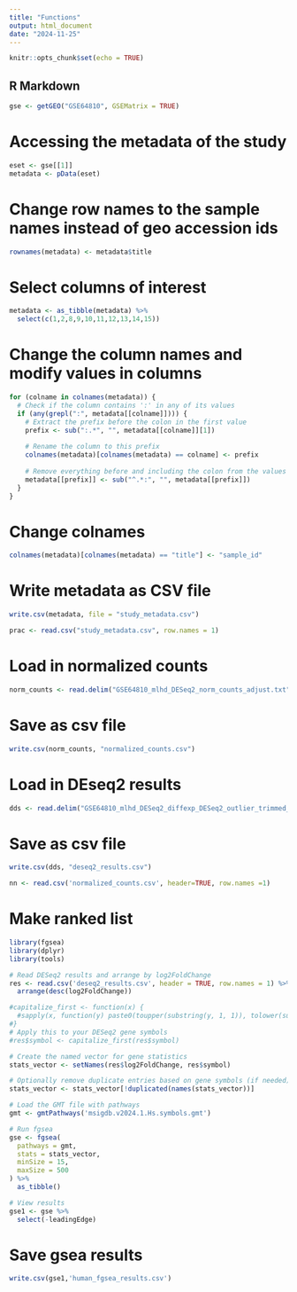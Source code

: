 ```yaml
---
title: "Functions"
output: html_document
date: "2024-11-25"
---
```


```r
knitr::opts_chunk$set(echo = TRUE)
```

## R Markdown

```r
gse <- getGEO("GSE64810", GSEMatrix = TRUE)
```
# Accessing the metadata of the study
```r
eset <- gse[[1]]
metadata <- pData(eset)
```
# Change row names to the sample names instead of geo accession ids
```r
rownames(metadata) <- metadata$title
```
# Select columns of interest 
```r
metadata <- as_tibble(metadata) %>%
  select(c(1,2,8,9,10,11,12,13,14,15))
```
# Change the column names and modify values in columns
```r
for (colname in colnames(metadata)) {
  # Check if the column contains ':' in any of its values
  if (any(grepl(":", metadata[[colname]]))) {
    # Extract the prefix before the colon in the first value
    prefix <- sub(":.*", "", metadata[[colname]][1])
    
    # Rename the column to this prefix
    colnames(metadata)[colnames(metadata) == colname] <- prefix
    
    # Remove everything before and including the colon from the values in that column
    metadata[[prefix]] <- sub("^.*:", "", metadata[[prefix]])
  }
}
```
# Change colnames
```r
colnames(metadata)[colnames(metadata) == "title"] <- "sample_id"
```
# Write metadata as CSV file
```r
write.csv(metadata, file = "study_metadata.csv")
```
```r
prac <- read.csv("study_metadata.csv", row.names = 1)
```

# Load in normalized counts
```r
norm_counts <- read.delim("GSE64810_mlhd_DESeq2_norm_counts_adjust.txt", header = TRUE, row.names = 1)
```
# Save as csv file
```r
write.csv(norm_counts, "normalized_counts.csv")
```

# Load in DEseq2 results
```r
dds <- read.delim("GSE64810_mlhd_DESeq2_diffexp_DESeq2_outlier_trimmed_adjust.txt", header = TRUE, row.names = 1)
```
# Save as csv file
```r
write.csv(dds, "deseq2_results.csv")
```

```r
nn <- read.csv('normalized_counts.csv', header=TRUE, row.names =1)
```

# Make ranked list
```r
library(fgsea)
library(dplyr)
library(tools)

# Read DESeq2 results and arrange by log2FoldChange
res <- read.csv('deseq2_results.csv', header = TRUE, row.names = 1) %>%
  arrange(desc(log2FoldChange))

#capitalize_first <- function(x) {
  #sapply(x, function(y) paste0(toupper(substring(y, 1, 1)), tolower(substring(y, 2))))
#}
# Apply this to your DESeq2 gene symbols
#res$symbol <- capitalize_first(res$symbol)

# Create the named vector for gene statistics
stats_vector <- setNames(res$log2FoldChange, res$symbol)

# Optionally remove duplicate entries based on gene symbols (if needed)
stats_vector <- stats_vector[!duplicated(names(stats_vector))]

# Load the GMT file with pathways
gmt <- gmtPathways('msigdb.v2024.1.Hs.symbols.gmt')

# Run fgsea
gse <- fgsea(
  pathways = gmt,
  stats = stats_vector,
  minSize = 15,
  maxSize = 500
) %>%
  as_tibble()

# View results
gse1 <- gse %>%
  select(-leadingEdge)

```
# Save gsea results
```r
write.csv(gse1,'human_fgsea_results.csv')
```


